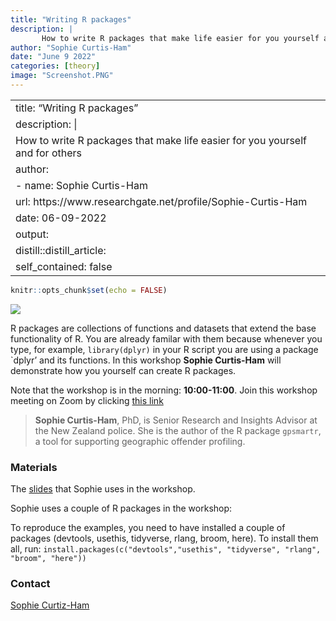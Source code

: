 ```yaml
---
title: "Writing R packages"
description: |
       How to write R packages that make life easier for you yourself and for others
author: "Sophie Curtis-Ham"
date: "June 9 2022"
categories: [theory]
image: "Screenshot.PNG"
---
```



---
title: "Writing R packages"
description: |
  How to write R packages that make life easier for you yourself and for others
author:
  - name: Sophie Curtis-Ham
    url: https://www.researchgate.net/profile/Sophie-Curtis-Ham
date: 06-09-2022
output:
  distill::distill_article:
    self_contained: false
---

```r
knitr::opts_chunk$set(echo = FALSE)
```

![](Screenshot.PNG)

R packages are collections of functions and datasets that extend the base functionality of R. You are already familar with them because whenever you type, for example, `library(dplyr)` in your R script you are using a package \`dplyr' and its functions. In this workshop **Sophie Curtis-Ham** will demonstrate how you yourself can create R packages.

Note that the workshop is in the morning: **10:00-11:00**. Join this workshop meeting on Zoom by clicking [this link](https://us02web.zoom.us/j/83201028780?pwd=bVV6dnlWZFdmYUFINElBczhYZGlJQT09)

> **Sophie Curtis-Ham**, PhD, is Senior Research and Insights Advisor at the New Zealand police. She is the author of the R package `gpsmartr`, a tool for supporting geographic offender profiling.

### Materials

The [slides](NSCR%20workshop%20R%20packages%2020220609.pdf) that Sophie uses in the workshop.

Sophie uses a couple of R packages in the workshop:

To reproduce the examples, you need to have installed a couple of packages (devtools, usethis, tidyverse, rlang, broom, here). To install them all, run: `install.packages(c("devtools","usethis", "tidyverse", "rlang", "broom", "here"))`

### Contact
[Sophie Curtiz-Ham](https://www.researchgate.net/profile/Sophie-Curtis-Ham)
